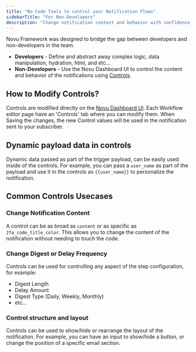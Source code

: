 ```yaml
---
title: "No-Code Tools to control your Notification Flows"
sidebarTitle: "For Non-Developers"
description: "Change notification content and behavior with confidence using Novu Web UI."
---
```


Novu Framework was designed to bridge the gap between developers and non-developers in the team.

- **Developers** - Define and abstract away complex logic, data manipulation, hydration, html, and etc...
- **Non-Developers** - Use the Novu Dashboard UI to control the content and behavior of the notifications using [Controls](/concepts/controls).

## How to Modify Controls?

Controls are modified directly on the [Novu Dashboard UI](https://web.novu.co). Each Workflow editor page have an 'Controls' tab where you can modify them.
When Saving the changes, the new Control values will be used in the notification sent to your subscriber.

## Dynamic payload data in controls

Dynamic data passed as part of the trigger payload, can be easily used inside of the controls. For example, you can pass a `user_name` as part of the payload and use it in the controls as `{{user_name}}` to personalize the notification.

## Common Controls Usecases

### Change Notification Content

A control can be as broad as `content` or as specific as `2fa_code_title_color`. This allows you to change the content of the notification without needing to touch the code.

### Change Digest or Delay Frequency

Controls can be used for controlling any aspect of the step configuration, for example:

- Digest Length
- Delay Amount
- Digest Type (Daily, Weekly, Monthly)
- etc...

### Control structure and layout

Controls can be used to show/hide or rearrange the layout of the notification.
For example, you can have an input to show/hide a button, or change the position of a specific email section.
